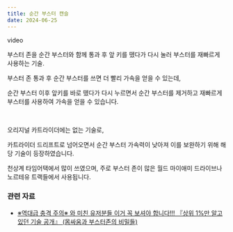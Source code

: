 ```yaml
---
title: 순간 부스터 캔슬
date: 2024-06-25
---
```


<Division className="mdRatio">video</Division>

<Bq>부스터 존을 순간 부스터와 함께 통과 후 앞 키를 뗐다가 다시 눌러 부스터를 재빠르게 사용하는 기술.</Bq>

부스터 존 통과 후 순간 부스터를 쓰면 더 빨리 가속을 얻을 수 있는데,

순간 부스터 이후 앞키를 바로 뗐다가 다시 누르면서 순간 부스터를 제거하고 재빠르게 부스터를 사용하여 가속을 얻을 수 있습니다.

<br/>

오리지널 카트라이더에는 없는 기술로, 

카트라이더 드리프트로 넘어오면서 순간 부스터 가속력이 낮아져 이를 보완하기 위해 해당 기술이 등장하였습니다.

천상계 타임어택에서 많이 쓰였으며, 
주로 부스터 존이 많은 월드 마이애미 드라이브나 노르테유 트랙들에서 사용됩니다.


### 관련 자료

- <a href="https://www.youtube.com/watch?v=9L2hB4WU10U" target="_blank">※역대급 충격 주의※ 와 미친 유저분들 이거 꼭 보셔야 합니다!!! 『상위 1%만 알고 있던 기술 공개』 (몸싸움과 부스터존의 비밀들)</a>